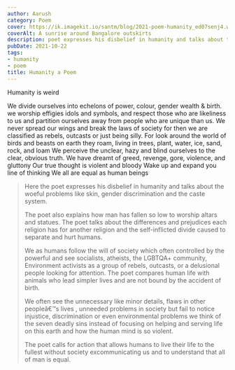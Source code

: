 ```yaml
---
author: Aarush
category: Poem
cover: https://ik.imagekit.io/santm/blog/2021-poem-humanity_ed07senj4.webp
coverAlt: A sunrise around Bangalore outskirts
description: poet expresses his disbelief in humanity and talks about the woeful problems
pubDate: 2021-10-22
tags:
- humanity
- poem
title: Humanity a Poem
---
```


Humanity is weird

We divide ourselves into echelons of power, colour, gender wealth & birth.
we worship effigies idols and symbols,
and respect those who are likeliness to us
and partition ourselves away from people who are unique than us.
We never spread our wings and break the laws of society
for then we are classified as rebels, outcasts or just being silly.
For look around the world of birds and beasts on earth they roam,
living in trees, plant, water, ice, sand, rock, and loam
We perceive the unclear, hazy
and blind ourselves to the clear, obvious truth.
We have dreamt of greed, revenge, gore, violence, and gluttony
Our true thought is violent and bloody
Wake up and expand you line of thinking
We all are equal as human beings


>Here the poet expresses his disbelief in humanity and talks about the woeful problems like skin, gender discrimination and the caste system. 
>  
>The poet also explains how man has fallen so low to worship altars and statues. The poet talks about the differences and prejudices each religion has for another religion and the self-inflicted divide caused to separate and hurt humans.  
>  
>We as humans follow the will of society which often controlled by the powerful and see socialists, atheists, the LGBTQA+ community, Environment activists as a group of rebels, outcasts, or a delusional people looking for attention. The poet compares human life with animals who lead simpler lives and are not bound by the accident of birth.  
>  
>We often see the unnecessary like minor details, flaws in other peopleâ€™s lives , unneeded problems in society but fail to notice injustice, discrimination or even environmental problems we think of the seven deadly sins instead of focusing on helping and serving life on this earth and how the human mind is so violent.  
>  
>The poet calls for action that allows humans to live their life to the fullest without society excommunicating us and to understand that all of man is equal.